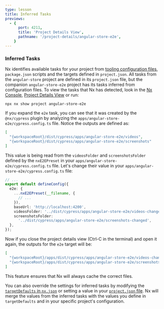 ```yaml
---
type: lesson
title: Inferred Tasks
previews:
  - {
      port: 4211,
      title: 'Project Details View',
      pathname: '/project-details/angular-store-e2e',
    }
---
```


### Inferred Tasks


<VideoLink link="https://youtu.be/ZzTP4bVJEnI?t=424"></VideoLink>

Nx identifies available tasks for your project from [tooling configuration files](/concepts/inferred-tasks), `package.json` scripts and the targets defined in `project.json`. All tasks from the `angular-store` project are defined in its `project.json` file, but the companion `angular-store-e2e` project has its tasks inferred from configuration files. To view the tasks that Nx has detected, look in the [Nx Console](/getting-started/editor-setup), [Project Details View](/recipes/nx-console/console-project-details) or run:

```shell
npx nx show project angular-store-e2e
```

If you expand the `e2e` task, you can see that it was created by the `@nx/cypress` plugin by analyzing the `apps/angular-store-e2e/cypress.config.ts` file. Notice the outputs are defined as:

```json
[
  "{workspaceRoot}/dist/cypress/apps/angular-store-e2e/videos",
  "{workspaceRoot}/dist/cypress/apps/angular-store-e2e/screenshots"
]
```

This value is being read from the `videosFolder` and `screenshotsFolder` defined by the `nxE2EPreset` in your `apps/angular-store-e2e/cypress.config.ts` file. Let's change their value in your `apps/angular-store-e2e/cypress.config.ts` file:

```ts title="apps/angular-store-e2e/cypress.config.ts" {8-10}
// ...
export default defineConfig({
  e2e: {
    ...nxE2EPreset(__filename, {
      // ...
    }),
    baseUrl: 'http://localhost:4200',
    videosFolder: '../dist/cypress/apps/angular-store-e2e/videos-changed',
    screenshotsFolder:
      '../dist/cypress/apps/angular-store-e2e/screenshots-changed',
  },
});
```

Now if you close the project details view (Ctrl-C in the terminal) and open it again, the outputs for the `e2e` target will be:

```json
[
  "{workspaceRoot}/apps/dist/cypress/apps/angular-store-e2e/videos-changed",
  "{workspaceRoot}/apps/dist/cypress/apps/angular-store-e2e/screenshots-changed"
]
```

This feature ensures that Nx will always cache the correct files.

You can also override the settings for inferred tasks by modifying the [`targetDefaults` in `nx.json`](/reference/nx-json#target-defaults) or setting a value in your [`project.json` file](/reference/project-configuration). Nx will merge the values from the inferred tasks with the values you define in `targetDefaults` and in your specific project's configuration.
